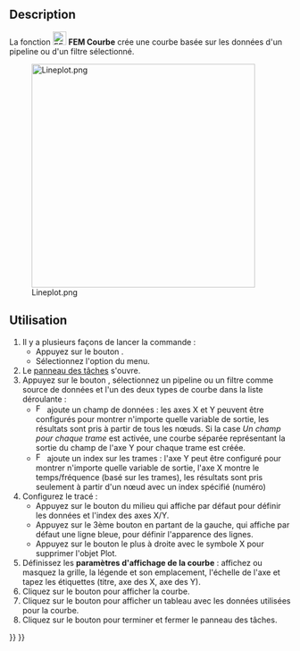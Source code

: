<languages/>

{{Docnav/fr
|[[FEM_PostCreateFunctionBox/fr|Filtre fonction boîte]]
|[[FEM_PostHistogram/fr|Histogramme]]
|[[FEM_Workbench/fr|Atelier FEM]]
|IconL=FEM_PostCreateFunctionBox.svg
|IconR=FEM_PostHistogram.svg
|IconC=Workbench_FEM.svg
}}

{{GuiCommand/fr
|Name=FEM PostLineplot
|Name/fr=FEM Courbe
|MenuLocation=Résultats → Visualisation des données → Créer une courbe
|Workbenches=[[FEM_Workbench/fr|FEM]]
|Version=1.1
|SeeAlso=[[FEM_tutorial/fr|FEM Tutoriel]]
}}

==Description==

La fonction [[Image:FEM_PostLineplot.svg|24px]] '''FEM Courbe''' crée une courbe basée sur les données d'un pipeline ou d'un filtre sélectionné.

[[File:Lineplot.png|400px]]

<span id="Usage"></span>
==Utilisation==

# Il y a plusieurs façons de lancer la commande :
#* Appuyez sur le bouton {{Button|[[Image:FEM_PostLineplot.svg|16px]] [[FEM_PostLineplot/fr|Créer une courbe]]}}.
#* Sélectionnez l'option {{MenuCommand|Résultats → Visualisation des données → [[Image:FEM_PostLineplot.svg|16px]] Créer une courbe}} du menu.
# Le [[Task_panel/fr|panneau des tâches]] s'ouvre.
# Appuyez sur le bouton {{Button|Ajouter des données}}, sélectionnez un pipeline ou un filtre comme source de données et l'un des deux types de courbe dans la liste déroulante :
#* [[Image:FEM_PostIndex.svg|16px]] ajoute un champ de données : les axes X et Y peuvent être configurés pour montrer n'importe quelle variable de sortie, les résultats sont pris à partir de tous les nœuds. Si la case ''Un champ pour chaque trame'' est activée, une courbe séparée représentant la sortie du champ de l'axe Y pour chaque trame est créée.
#* [[Image:FEM_PostField.svg|16px]] ajoute un index sur les trames : l'axe Y peut être configuré pour montrer n'importe quelle variable de sortie, l'axe X montre le temps/fréquence (basé sur les trames), les résultats sont pris seulement à partir d'un nœud avec un index spécifié (numéro)
# Configurez le tracé :
#* Appuyez sur le bouton du milieu qui affiche par défaut {{Button|Position (X)}} pour définir les données et l'index des axes X/Y.
#* Appuyez sur le 3ème bouton en partant de la gauche, qui affiche par défaut une ligne bleue, pour définir l'apparence des lignes.
#* Appuyez sur le bouton le plus à droite avec le symbole X pour supprimer l'objet Plot.
# Définissez les '''paramètres d'affichage de la courbe''' : affichez ou masquez la grille, la légende et son emplacement, l'échelle de l'axe et tapez les étiquettes (titre, axe des X, axe des Y).
# Cliquez sur le bouton {{Button|Afficher le tracé}} pour afficher la courbe.
# Cliquez sur le bouton {{Button|Afficher les données}} pour afficher un tableau avec les données utilisées pour la courbe.
# Cliquez sur le bouton {{Button|OK}} pour terminer et fermer le panneau des tâches.


{{Docnav/fr
|[[FEM_PostCreateFunctionBox/fr|Filtre fonction boîte]]
|[[FEM_PostHistogram/fr|Histogramme]]
|[[FEM_Workbench/fr|Atelier FEM]]
|IconL=FEM_PostCreateFunctionBox.svg
|IconR=FEM_PostHistogram.svg
|IconC=Workbench_FEM.svg
}}

{{FEM Tools navi{{#translation:}}}}
{{Userdocnavi{{#translation:}}}}